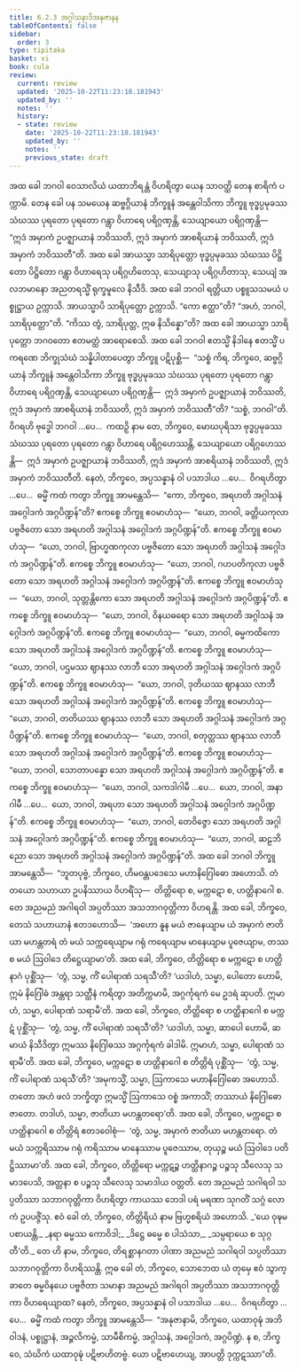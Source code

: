 ```yaml
---
title: 6.2.3 အဂ္ဂါသနာဒိအနုဇာနန
tableOfContents: false
sidebar:
  order: 3
type: tipitaka
basket: vi
book: cula
review:
  current: review
  updated: '2025-10-22T11:23:18.181943'
  updated_by: ''
  notes: ''
  history:
  - state: review
    date: '2025-10-22T11:23:18.181943'
    updated_by: ''
    notes: ''
    previous_state: draft
---
```



<ReviewStatus review={frontmatter.review} showDetails={true} />

<HypothesisAnnotation frontmatter={frontmatter} />

<DynamicBreadcrumb />

<Division number="310" book="cula" e="ch" v="4" p="309">

<Paragraph number="1335" book="cula">
အထ ခေါ ဘဂဝါ ဝေသာလိယံ ယထာဘိရန္တံ ဝိဟရိတွာ ယေန သာဝတ္ထိ တေန စာရိကံ ပက္ကာမိ. တေန ခေါ ပန သမယေန ဆဗ္ဗဂ္ဂိယာနံ ဘိက္ခူနံ အန္တေဝါသိကာ ဘိက္ခူ ဗုဒ္ဓပ္ပမုခဿ သံဃဿ ပုရတော ပုရတော ဂန္တွာ ဝိဟာရေ ပရိဂ္ဂဏှန္တိ, သေယျာယော ပရိဂ္ဂဏှန္တိ—  “ဣဒံ အမှာကံ ဥပဇ္ဈာယာနံ ဘဝိဿတိ, ဣဒံ အမှာကံ အာစရိယာနံ ဘဝိဿတိ, ဣဒံ အမှာကံ ဘဝိဿတီ”တိ.
</Paragraph>

<Paragraph number="1336" book="cula">
အထ ခေါ အာယသ္မာ သာရိပုတ္တော ဗုဒ္ဓပ္ပမုခဿ သံဃဿ ပိဋ္ဌိတော ပိဋ္ဌိတော ဂန္တွာ ဝိဟာရေသု ပရိဂ္ဂဟိတေသု, သေယျာသု ပရိဂ္ဂဟိတာသု, သေယျံ အလဘမာနော အညတရသ္မိံ ရုက္ခမူလေ နိသီဒိ. အထ ခေါ ဘဂဝါ ရတ္တိယာ ပစ္စူသသမယံ ပစ္စုဋ္ဌာယ ဥက္ကာသိ. အာယသ္မာပိ သာရိပုတ္တော ဥက္ကာသိ. “ကော ဧတ္ထာ”တိ? “အဟံ, ဘဂဝါ, သာရိပုတ္တော”တိ. “ကိဿ တွံ, သာရိပုတ္တ, ဣဓ နိသိန္နော”တိ? အထ ခေါ အာယသ္မာ သာရိပုတ္တော ဘဂဝတော ဧတမတ္ထံ အာရောစေသိ. အထ ခေါ ဘဂဝါ ဧတသ္မိံ နိဒါနေ ဧတသ္မိံ ပကရဏေ ဘိက္ခုသံဃံ သန္နိပါတာပေတွာ ဘိက္ခူ ပဋိပုစ္ဆိ—  “သစ္စံ ကိရ, ဘိက္ခဝေ, ဆဗ္ဗဂ္ဂိယာနံ ဘိက္ခူနံ အန္တေဝါသိကာ ဘိက္ခူ ဗုဒ္ဓပ္ပမုခဿ သံဃဿ ပုရတော ပုရတော ဂန္တွာ ဝိဟာရေ ပရိဂ္ဂဏှန္တိ, သေယျာယော ပရိဂ္ဂဏှန္တိ—  ဣဒံ အမှာကံ ဥပဇ္ဈာယာနံ ဘဝိဿတိ, ဣဒံ အမှာကံ အာစရိယာနံ ဘဝိဿတိ, ဣဒံ အမှာကံ ဘဝိဿတီ”တိ? “သစ္စံ, ဘဂဝါ”တိ. ဝိဂရဟိ ဗုဒ္ဓေါ ဘဂဝါ …ပေ…  ကထဉှိ နာမ တေ, ဘိက္ခဝေ, မောဃပုရိသာ ဗုဒ္ဓပ္ပမုခဿ သံဃဿ ပုရတော ပုရတော ဂန္တွာ ဝိဟာရေ ပရိဂ္ဂဟေဿန္တိ, သေယျာယော ပရိဂ္ဂဟေဿန္တိ—  ဣဒံ အမှာကံ ဥပဇ္ဈာယာနံ ဘဝိဿတိ, ဣဒံ အမှာကံ အာစရိယာနံ ဘဝိဿတိ, ဣဒံ အမှာကံ ဘဝိဿတီတိ. နေတံ, ဘိက္ခဝေ, အပ္ပသန္နာနံ ဝါ ပသာဒါယ …ပေ…  ဝိဂရဟိတွာ …ပေ…  ဓမ္မိံ ကထံ ကတွာ ဘိက္ခူ အာမန္တေသိ—  “ကော, ဘိက္ခဝေ, အရဟတိ အဂ္ဂါသနံ အဂ္ဂေါဒကံ အဂ္ဂပိဏ္ဍန်”တိ?
</Paragraph>

<Paragraph number="1337" book="cula">
ဧကစ္စေ ဘိက္ခူ ဧဝမာဟံသု—  “ယော, ဘဂဝါ, ခတ္တိယကုလာ ပဗ္ဗဇိတော သော အရဟတိ အဂ္ဂါသနံ အဂ္ဂေါဒကံ အဂ္ဂပိဏ္ဍန်”တိ. ဧကစ္စေ ဘိက္ခူ ဧဝမာဟံသု—  “ယော, ဘဂဝါ, ဗြာဟ္မဏကုလာ ပဗ္ဗဇိတော သော အရဟတိ အဂ္ဂါသနံ အဂ္ဂေါဒကံ အဂ္ဂပိဏ္ဍန်”တိ. ဧကစ္စေ ဘိက္ခူ ဧဝမာဟံသု—  “ယော, ဘဂဝါ, ဂဟပတိကုလာ ပဗ္ဗဇိတော သော အရဟတိ အဂ္ဂါသနံ အဂ္ဂေါဒကံ အဂ္ဂပိဏ္ဍန်”တိ. ဧကစ္စေ ဘိက္ခူ ဧဝမာဟံသု—  “ယော, ဘဂဝါ, သုတ္တန္တိကော သော အရဟတိ အဂ္ဂါသနံ အဂ္ဂေါဒကံ အဂ္ဂပိဏ္ဍန်”တိ. ဧကစ္စေ ဘိက္ခူ ဧဝမာဟံသု—  “ယော, ဘဂဝါ, ဝိနယဓရော သော အရဟတိ အဂ္ဂါသနံ အဂ္ဂေါဒကံ အဂ္ဂပိဏ္ဍန်”တိ. ဧကစ္စေ ဘိက္ခူ ဧဝမာဟံသု—  “ယော, ဘဂဝါ, ဓမ္မကထိကော သော အရဟတိ အဂ္ဂါသနံ အဂ္ဂေါဒကံ အဂ္ဂပိဏ္ဍန်”တိ. ဧကစ္စေ ဘိက္ခူ ဧဝမာဟံသု—  “ယော, ဘဂဝါ, ပဌမဿ ဈာနဿ လာဘီ သော အရဟတိ အဂ္ဂါသနံ အဂ္ဂေါဒကံ အဂ္ဂပိဏ္ဍန်”တိ. ဧကစ္စေ ဘိက္ခူ ဧဝမာဟံသု—  “ယော, ဘဂဝါ, ဒုတိယဿ ဈာနဿ လာဘီ သော အရဟတိ အဂ္ဂါသနံ အဂ္ဂေါဒကံ အဂ္ဂပိဏ္ဍန်”တိ. ဧကစ္စေ ဘိက္ခူ ဧဝမာဟံသု—  “ယော, ဘဂဝါ, တတိယဿ ဈာနဿ လာဘီ သော အရဟတိ အဂ္ဂါသနံ အဂ္ဂေါဒကံ အဂ္ဂပိဏ္ဍန်”တိ. ဧကစ္စေ ဘိက္ခူ ဧဝမာဟံသု—  “ယော, ဘဂဝါ, စတုတ္ထဿ ဈာနဿ လာဘီ သော အရဟတိ အဂ္ဂါသနံ အဂ္ဂေါဒကံ အဂ္ဂပိဏ္ဍန်”တိ. ဧကစ္စေ ဘိက္ခူ ဧဝမာဟံသု—  “ယော, ဘဂဝါ, သောတာပန္နော သော အရဟတိ အဂ္ဂါသနံ အဂ္ဂေါဒကံ အဂ္ဂပိဏ္ဍန်”တိ. ဧကစ္စေ ဘိက္ခူ ဧဝမာဟံသု—  “ယော, ဘဂဝါ, သကဒါဂါမီ …ပေ…  ယော, ဘဂဝါ, အနာဂါမီ …ပေ…  ယော, ဘဂဝါ, အရဟာ သော အရဟတိ အဂ္ဂါသနံ အဂ္ဂေါဒကံ အဂ္ဂပိဏ္ဍန်”တိ. ဧကစ္စေ ဘိက္ခူ ဧဝမာဟံသု—  “ယော, ဘဂဝါ, တေဝိဇ္ဇော သော အရဟတိ အဂ္ဂါသနံ အဂ္ဂေါဒကံ အဂ္ဂပိဏ္ဍန်”တိ. ဧကစ္စေ ဘိက္ခူ ဧဝမာဟံသု—  “ယော, ဘဂဝါ, ဆဠဘိညော သော အရဟတိ အဂ္ဂါသနံ အဂ္ဂေါဒကံ အဂ္ဂပိဏ္ဍန်”တိ.
</Paragraph>

</Division>
<Division number="311" book="cula" e="ch" v="4" p="310">

<Paragraph number="1338" book="cula">
အထ ခေါ ဘဂဝါ ဘိက္ခူ အာမန္တေသိ—  “ဘူတပုဗ္ဗံ, ဘိက္ခဝေ, ဟိမဝန္တပဒေသေ မဟာနိဂြေါဓော အဟောသိ. တံ တယော သဟာယာ ဥပနိဿာယ ဝိဟရိံသု—  တိတ္တိရော စ, မက္ကဋော စ, ဟတ္ထိနာဂေါ စ. တေ အညမညံ အဂါရဝါ အပ္ပတိဿာ အသဘာဂဝုတ္တိကာ ဝိဟရန္တိ. အထ ခေါ, ဘိက္ခဝေ, တေသံ သဟာယာနံ ဧတဒဟောသိ—  ‘အဟော နူန မယံ ဇာနေယျာမ ယံ အမှာကံ ဇာတိယာ မဟန္တတရံ တံ မယံ သက္ကရေယျာမ ဂရုံ ကရေယျာမ မာနေယျာမ ပူဇေယျာမ, တဿ စ မယံ ဩဝါဒေ တိဋ္ဌေယျာမာ’တိ.
</Paragraph>

<Paragraph number="1339" book="cula">
အထ ခေါ, ဘိက္ခဝေ, တိတ္တိရော စ မက္ကဋော စ ဟတ္ထိနာဂံ ပုစ္ဆိံသု—  ‘တွံ, သမ္မ, ကိံ ပေါရာဏံ သရသီ’တိ? ‘ယဒါဟံ, သမ္မာ, ပေါတော ဟောမိ, ဣမံ နိဂြေါဓံ အန္တရာ သတ္ထီနံ ကရိတွာ အတိက္ကမာမိ, အဂ္ဂင်္ကုရကံ မေ ဥဒရံ ဆုပတိ. ဣမာဟံ, သမ္မာ, ပေါရာဏံ သရာမီ’တိ.
</Paragraph>

<Paragraph number="1340" book="cula">
အထ ခေါ, ဘိက္ခဝေ, တိတ္တိရော စ ဟတ္ထိနာဂေါ စ မက္ကဋံ ပုစ္ဆိံသု—  ‘တွံ, သမ္မ, ကိံ ပေါရာဏံ သရသီ’တိ? ‘ယဒါဟံ, သမ္မာ, ဆာပေါ ဟောမိ, ဆမာယံ နိသီဒိတွာ ဣမဿ နိဂြေါဓဿ အဂ္ဂင်္ကုရကံ ခါဒါမိ. ဣမာဟံ, သမ္မာ, ပေါရာဏံ သရာမီ’တိ.
</Paragraph>

<Paragraph number="1341" book="cula">
အထ ခေါ, ဘိက္ခဝေ, မက္ကဋော စ ဟတ္ထိနာဂေါ စ တိတ္တိရံ ပုစ္ဆိံသု—  ‘တွံ, သမ္မ, ကိံ ပေါရာဏံ သရသီ’တိ? ‘အမုကသ္မိံ, သမ္မာ, ဩကာသေ မဟာနိဂြေါဓော အဟောသိ. တတော အဟံ ဖလံ ဘက္ခိတွာ ဣမသ္မိံ ဩကာသေ ဝစ္စံ အကာသိံ; တဿာယံ နိဂြေါဓော ဇာတော. တဒါဟံ, သမ္မာ, ဇာတိယာ မဟန္တတရော’တိ.
</Paragraph>

<Paragraph number="1342" book="cula">
အထ ခေါ, ဘိက္ခဝေ, မက္ကဋော စ ဟတ္ထိနာဂေါ စ တိတ္တိရံ ဧတဒဝေါစုံ—  ‘တွံ, သမ္မ, အမှာကံ ဇာတိယာ မဟန္တတရော. တံ မယံ သက္ကရိဿာမ ဂရုံ ကရိဿာမ မာနေဿာမ ပူဇေဿာမ, တုယှဉ္စ မယံ ဩဝါဒေ ပတိဋ္ဌိဿာမာ’တိ. အထ ခေါ, ဘိက္ခဝေ, တိတ္တိရော မက္ကဋဉ္စ ဟတ္ထိနာဂဉ္စ ပဉ္စသု သီလေသု သမာဒပေသိ, အတ္တနာ စ ပဉ္စသု သီလေသု သမာဒါယ ဝတ္တတိ. တေ အညမညံ သဂါရဝါ သပ္ပတိဿာ သဘာဂဝုတ္တိကာ ဝိဟရိတွာ ကာယဿ ဘေဒါ ပရံ မရဏာ သုဂတိံ သဂ္ဂံ လောကံ ဥပပဇ္ဇိံသု. ဧဝံ ခေါ တံ, ဘိက္ခဝေ, တိတ္တိရိယံ နာမ ဗြဟ္မစရိယံ အဟောသိ.
</Paragraph>

<Paragraph number="1343" type="verses" book="cula">
_‘ယေ ဝုဍ္ဎမပစာယန္တိ,_  
_နရာ ဓမ္မဿ ကောဝိဒါ;_  
_ဒိဋ္ဌေ ဓမ္မေ စ ပါသံသာ,_  
_သမ္ပရာယေ စ သုဂ္ဂတီ’တိ._  

</Paragraph>

<Paragraph number="1344" book="cula">
တေ ဟိ နာမ, ဘိက္ခဝေ, တိရစ္ဆာနဂတာ ပါဏာ အညမညံ သဂါရဝါ သပ္ပတိဿာ သဘာဂဝုတ္တိကာ ဝိဟရိဿန္တိ. ဣဓ ခေါ တံ, ဘိက္ခဝေ, သောဘေထ ယံ တုမှေ ဧဝံ သွာက္ခာတေ ဓမ္မဝိနယေ ပဗ္ဗဇိတာ သမာနာ အညမညံ အဂါရဝါ အပ္ပတိဿာ အသဘာဂဝုတ္တိကာ ဝိဟရေယျာထ? နေတံ, ဘိက္ခဝေ, အပ္ပသန္နာနံ ဝါ ပသာဒါယ …ပေ…  ဝိဂရဟိတွာ …ပေ…  ဓမ္မိံ ကထံ ကတွာ ဘိက္ခူ အာမန္တေသိ—  “အနုဇာနာမိ, ဘိက္ခဝေ, ယထာဝုဍ္ဎံ အဘိဝါဒနံ, ပစ္စုဋ္ဌာနံ, အဉ္ဇလိကမ္မံ, သာမီစိကမ္မံ, အဂ္ဂါသနံ, အဂ္ဂေါဒကံ, အဂ္ဂပိဏ္ဍံ. န စ, ဘိက္ခဝေ, သံဃိကံ ယထာဝုဍ္ဎံ ပဋိဗာဟိတဗ္ဗံ. ယော ပဋိဗာဟေယျ, အာပတ္တိ ဒုက္ကဋဿာ”တိ.
</Paragraph>
</Division>